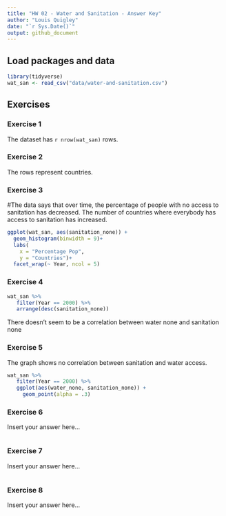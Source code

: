 ```yaml
---
title: "HW 02 - Water and Sanitation - Answer Key"
author: "Louis Quigley"
date: "`r Sys.Date()`"
output: github_document
---
```


## Load packages and data

```r
library(tidyverse)
wat_san <- read_csv("data/water-and-sanitation.csv")
```

## Exercises

### Exercise 1

The dataset has `r nrow(wat_san)` rows.

### Exercise 2

The rows represent countries.

### Exercise 3

#The data says that over time, the percentage of people with no access to sanitation has decreased. The number of countries where everybody has access to sanitation has increased. 

```r
ggplot(wat_san, aes(sanitation_none)) +
  geom_histogram(binwidth = 9)+
  labs(
    x = "Percentage Pop",
    y = "Countries")+
  facet_wrap(~ Year, ncol = 5)
```

### Exercise 4

```r
wat_san %>% 
   filter(Year == 2000) %>% 
   arrange(desc(sanitation_none))
```
There doesn't seem to be a correlation between water none and sanitation none

### Exercise 5

The graph shows no correlation between sanitation and water access. 

```r
wat_san %>% 
   filter(Year == 2000) %>% 
   ggplot(aes(water_none, sanitation_none)) +
     geom_point(alpha = .3)
```

### Exercise 6

Insert your answer here...

```r

```

### Exercise 7

Insert your answer here...

```r
  
```

### Exercise 8

Insert your answer here...

```r

```
